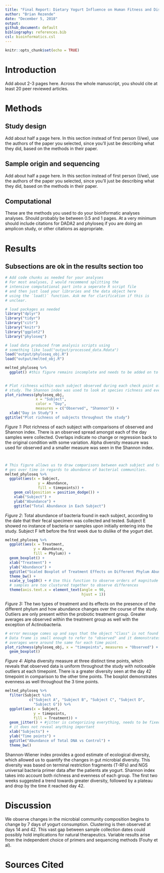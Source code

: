 ```yaml
---
title: "Final Report: Dietary Yogurt Influence on Human Fitness and Disease"
author: "Brian Rezende"
date: "December 5, 2018"
output:
github_document: default
bibliography: references.bib
csl: bioinformatics.csl
---
```


```r
knitr::opts_chunk$set(echo = TRUE)
```

# Introduction

Add about 2-3 pages here. Across the whole manuscript, you should cite at least 20 peer reviewed articles.

# Methods

## Study design

Add about half a page here. In this section instead of first person (I/we), use the authors of the paper you selected, since you'll just be describing what they did, based on the methods in their paper.

## Sample origin and sequencing

Add about half a page here. In this section instead of first person (I/we), use the authors of the paper you selected, since you'll just be describing what they did, based on the methods in their paper.

## Computational

These are the methods you used to do your bioinformatic analyses analyses. Should probably be between 0.5 and 1 pages. At a very minimum should include citations for DADA2 and phyloseq if you are doing an amplicon study, or other citations as appropriate.

# Results

## Subsections are ok in the results section too

```r
# Add code chunks as needed for your analyses
# For most analyses, I would recommend splitting the
# intensive computational part into a seperate R script file
# and then just load your libraries and the data object here
# using the `load()` function. Ask me for clarification if this is
# unclear.
```

```r
# load packages as needed
library("dplyr")
library("tidyr")
library("citr")
library("knitr")
library("ggplot2")
library("phyloseq")

# load data produced from analysis scripts using
# something like load("output/processed_data.Rdata")
load("output/phyloseq_obj.R")
load("output/melted_obj.R")
```

```r
melted_phyloseq %>%
  ggplot() #this figure remains incomplete and needs to be added on to
  
```

```r
# Plot richness within each subject observed during each check point of the
# study. The Shannon index was used to look at species richness and evenness. 
plot_richness(phyloseq_obj,
              x = "Subject",
              color = "Day",
              measures = c("Observed", "Shannon")) +
  xlab("Day in Study") +
ggtitle("Plot richness of subjects throughout the study")
```

*Figure 1:* Plot richness of each subject with comparisons of observed and Shannon index. There is an observed spread amongst each of the day samples were collected. Overlaps indicate no change or regression back to the original condition with some variation. Alpha diversity measure was used for observed and a smaller measure was seen in the Shannon index. 

```r

```

```r

```

```r
# This figure allows us to draw comparisons between each subject and track chan
# ges over time in regards to abundance of bacterial communities. 
melted_phyloseq %>%
  ggplot(aes(x = Subject,
               y = Abundance,
               fill = timepoints)) +
    geom_col(position = position_dodge()) +
    xlab("Subject") +
    ylab("Abundance") +
    ggtitle("Total Abundance in Each Subject")
```

*Figure 2*: Total abundance of bacteria found in each subject, according to the date that their fecal specimen was collected and tested. Subject E showed no instance of bacteria or samples upon initially entering into the study. Subject F left before the first week due to dislike of the yogurt diet.

```r
melted_phyloseq %>%
  ggplot(aes(x = Treatment,
             y = Abundance,
             fill = Phylum)) +
  geom_boxplot() +
  xlab("Treatment") +
  ylab("Abundance") +
  ggtitle("Scaled Boxplot of Treatment Effects on Different Phylum Abundance") +
  theme_bw() +
  scale_y_log10() + # Use this function to observe orders of magnitude or when
  # samples are too clustured together to observe differences
  theme(axis.text.x = element_text(angle = 90,
                                   hjust = 1))
```

*Figure 3:* The two types of treatment and its effects on the presence of the different phylum and how abundance changes over the course of the study. Outliers are only present within the probiotic treatment group. Greater averages are observed within the treatment group as well with the exception of Actinobacteria. 

```r
# error message comes up and says that the object "Class" is not found -_-
# Data frame is small enough to refer to "observed" and it demonstrates that
# averages were around the same for each time point.
plot_richness(phyloseq_obj, x = "timepoints", measures = "Observed") +
  geom_boxplot()
```

*Figure 4:* Alpha diversity measure at three distinct time points, which reveals that observed data is uniform throughout the study with noticeable outliers at each timepoint. There is a greater diversity seen at the day 42 timepoint in comparison to the other time points. The boxplot demonstrates evenness as well throughout the 3 time points. 

```r
melted_phyloseq %>%
  filter(Subject %in%
           c("Subject A", "Subject B", "Subject C", "Subject D",
             "Subject G")) %>%
  ggplot(aes(x = Subject,
             y = timepoints,
             fill = Treatment)) +
  geom_jitter() + #jitter is categorizing everything, needs to be fixed because
  # it does not reveal anything important
  xlab("Subjects") +
  ylab("Time points") +
  ggtitle("Abundance of Total DNA vs Control") +
  theme_bw()
```

Shannon-Wiener index provides a good estimate of ecological diversity, which allowed us to quantify the changes in gut microbial diversity. This diversity was based on terminal restriction fragments (T-RFs) and NGS universal bacteria primer data after the patients ate yogurt. Shannon index takes into account both richness and evenness of each group. The first two weeks suggested a trend towards greater diversity, followed by a plateau and drop by the time it reached day 42. 


# Discussion

We observe changes in the microbial community composition begins to change by 7 days of yogurt consumption. Clustering is then observed at days 14 and 42. This vast gap between sample collection dates could possibly hold implications for natural therapeutics. 
Variable results arise from the independent choice of primers and sequencing methods (Fouhy et al). 


# Sources Cited
